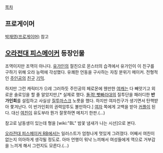 [[목차]]
== 프로게이머 ==
[[박재영(프로게이머)]] 참고

== [[오라전대 피스메이커]] 등장인물 == 
조역이지만 조역이 아니다. [[유가인]]의 절친으로 몬스터의 습격에서 유가인이 이 친구를 구하기 위해 오라 능력에 각성했다. 유쾌한 언동을 구사하는 자칭 분위기 메이커. 전형적인 [[주인공]]의 [[친구]] [[기믹]]. 

하지만 그런 캐릭터가 으레 그러하듯 주인공의 페로몬에 웬만한 [[여캐]]는 다 빼앗기고 외로운 솔로잉을 할 줄 알았지만,[* 실제로 했다. [[돌격! 빳빠라대]]의 질투단을 패러디한 '''반 가인회'''를 설립하고 사실상 [[질투마스크]] 노릇을 했다. 하지만 여자친구가 생기면서 탄핵받아 쫓겨난다. 이 반가인회의 권력암투도 볼만하다.] [[여자]] 쪽에게 고백을 받아 [[커플]]이 된다. 대신 [[여친]]이 유도부라 뭔가 잘못하면 메치기 한판.(…)

참고로 남동생이 있는데 형을 [wiki:"BL" 밤꽃 냄새가 나는 시선]으로 본다.

[[오라전대 피스메이커 RB]]에서는 일러스트가 엄청나게 멋있게 그려졌다. 어째서 여친이 없는지 의아하게 생각될 정도로. 아마 언행이 워낙 느끼해서 여성들에게 역으로 거부감을 느끼게 해서 그런지도 모른다.(...)
